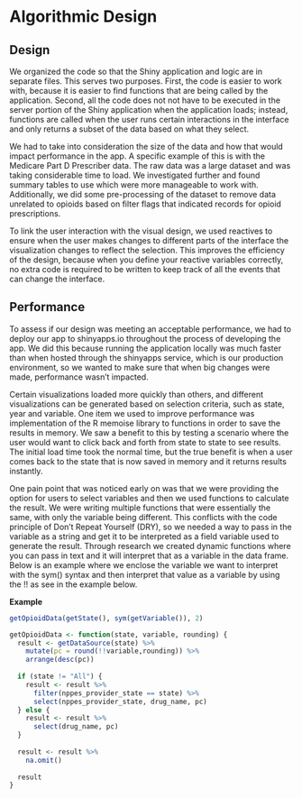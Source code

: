 # Algorithmic Design

## Design

We organized the code so that the Shiny application and logic are in separate files. This serves two purposes. First, the code is easier to work with, because it is easier to find functions that are being called by the application. Second, all the code does not not have to be executed in the server portion of the Shiny application when the application loads; instead, functions are called when the user runs certain interactions in the interface and only returns a subset of the data based on what they select.

We had to take into consideration the size of the data and how that would impact performance in the app. A specific example of this is with the Medicare Part D Prescriber data. The raw data was a large dataset and was taking considerable time to load. We investigated further and found summary tables to use which were more manageable to work with. Additionally, we did some pre-processing of the dataset to remove data unrelated to opioids based on filter flags that indicated records for opioid prescriptions.

To link the user interaction with the visual design, we used reactives to ensure when the user makes changes to different parts of the interface the visualization changes to reflect the selection. This improves the efficiency of the design, because when you define your reactive variables correctly, no extra code is required to be written to keep track of all the events that can change the interface.


## Performance

To assess if our design was meeting an acceptable performance, we had to deploy our app to shinyapps.io throughout the process of developing the app. We did this because running the application locally was much faster than when hosted through the shinyapps service, which is our production environment, so we wanted to make sure that when big changes were made, performance wasn’t impacted.

Certain visualizations loaded more quickly than others, and different visualizations can be generated based on selection criteria, such as state, year and variable. One item we used to improve performance was implementation of the R memoise library to functions in order to save the results in memory. We saw a benefit to this by testing a scenario where the user would want to click back and forth from state to state to see results. The initial load time took the normal time, but the true benefit is when a user comes back to the state that is now saved in memory and it returns results instantly.

One pain point that was noticed early on was that we were providing the option for users to select variables and then we used functions to calculate the result. We were writing multiple functions that were essentially the same, with only the variable being different. This conflicts with the code principle of Don’t Repeat Yourself (DRY), so we needed a way to pass in the variable as a string and get it to be interpreted as a field variable used to generate the result. Through research we created dynamic functions where you can pass in text and it will interpret that as a variable in the data frame. Below is an example where we enclose the variable we want to interpret with the sym() syntax and then interpret that value as a variable by using the !! as see in the example below.

**Example**
```r
getOpioidData(getState(), sym(getVariable()), 2)
```

```r
getOpioidData <- function(state, variable, rounding) {
  result <- getDataSource(state) %>%
    mutate(pc = round(!!variable,rounding)) %>%
    arrange(desc(pc))
  
  if (state != "All") {
    result <- result %>%
      filter(nppes_provider_state == state) %>%
      select(nppes_provider_state, drug_name, pc)
  } else {
    result <- result %>%
      select(drug_name, pc)
  }
  
  result <- result %>% 
    na.omit()
  
  result
}
```
